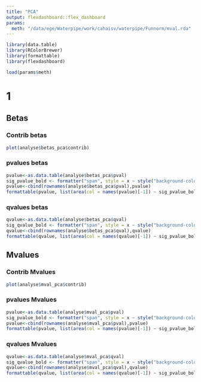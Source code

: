 ```yaml
---
title: "PCA"
output: flexdashboard::flex_dashboard
params:
  meth: "/data/ege/Waterpipe/work/cahaisv/waterpipe/Funnorm/mval.rda"
---
```


```r
library(data.table)
library(RColorBrewer)
library(formattable)
library(flexdashboard)
```

```r
load(params$meth)
```

# 1 {.tabset .tabset-fade .tabset-pills}

## Betas {.tabset .tabset-fade .tabset-pills}

### Contrib betas

```r
plot(analyse$betas_pca$contrib)
```

### pvalues betas

```r
pvalue<-as.data.table(analyse$betas_pca$pval)
sig_pvalue_bold <- formatter("span", style = x ~ style("background-color" = ifelse(x <= 1e-5, "pink", ifelse(x <= 0.05, "palegoldenrod", "transparent"))))
pvalue<-cbind(rownames(analyse$betas_pca$pval),pvalue)
formattable(pvalue, list(area(col = names(pvalue)[-1]) ~ sig_pvalue_bold ))
```

### qvalues betas

```r
qvalue<-as.data.table(analyse$betas_pca$qval)
sig_qvalue_bold <- formatter("span", style = x ~ style("background-color" = ifelse(x <= 0.05, "pink", ifelse(x <= 0.1, "palegoldenrod", "transparent"))))
qvalue<-cbind(rownames(analyse$betas_pca$qval),qvalue)
formattable(qvalue, list(area(col = names(qvalue)[-1]) ~ sig_pvalue_bold ))
```

## Mvalues {.tabset .tabset-fade .tabset-pills}

### Contrib Mvalues

```r
plot(analyse$mval_pca$contrib)
```

### pvalues Mvalues

```r
pvalue<-as.data.table(analyse$mval_pca$pval)
sig_pvalue_bold <- formatter("span", style = x ~ style("background-color" = ifelse(x <= 1e-5, "pink", ifelse(x <= 0.05, "palegoldenrod", "transparent"))))
pvalue<-cbind(rownames(analyse$mval_pca$pval),pvalue)
formattable(pvalue, list(area(col = names(pvalue)[-1]) ~ sig_pvalue_bold ))
```

### qvalues Mvalues

```r
qvalue<-as.data.table(analyse$mval_pca$qval)
sig_qvalue_bold <- formatter("span", style = x ~ style("background-color" = ifelse(x <= 0.05, "pink", ifelse(x <= 0.1, "palegoldenrod", "transparent"))))
qvalue<-cbind(rownames(analyse$mval_pca$qval),qvalue)
formattable(qvalue, list(area(col = names(qvalue)[-1]) ~ sig_pvalue_bold ))
```

